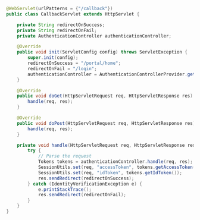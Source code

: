 ```java CallbackServlet.java highlight={16-37} lines 
@WebServlet(urlPatterns = {"/callback"})
public class CallbackServlet extends HttpServlet {

    private String redirectOnSuccess;
    private String redirectOnFail;
    private AuthenticationController authenticationController;

    @Override
    public void init(ServletConfig config) throws ServletException {
        super.init(config);
        redirectOnSuccess = "/portal/home";
        redirectOnFail = "/login";
        authenticationController = AuthenticationControllerProvider.getInstance(config);
    }

    @Override
    public void doGet(HttpServletRequest req, HttpServletResponse res) throws IOException, ServletException {
        handle(req, res);
    }

    @Override
    public void doPost(HttpServletRequest req, HttpServletResponse res) throws IOException, ServletException {
        handle(req, res);
    }

    private void handle(HttpServletRequest req, HttpServletResponse res) throws IOException {
        try {
            // Parse the request
            Tokens tokens = authenticationController.handle(req, res);
            SessionUtils.set(req, "accessToken", tokens.getAccessToken());
            SessionUtils.set(req, "idToken", tokens.getIdToken());
            res.sendRedirect(redirectOnSuccess);
        } catch (IdentityVerificationException e) {
            e.printStackTrace();
            res.sendRedirect(redirectOnFail);
        }
    }
}
```
